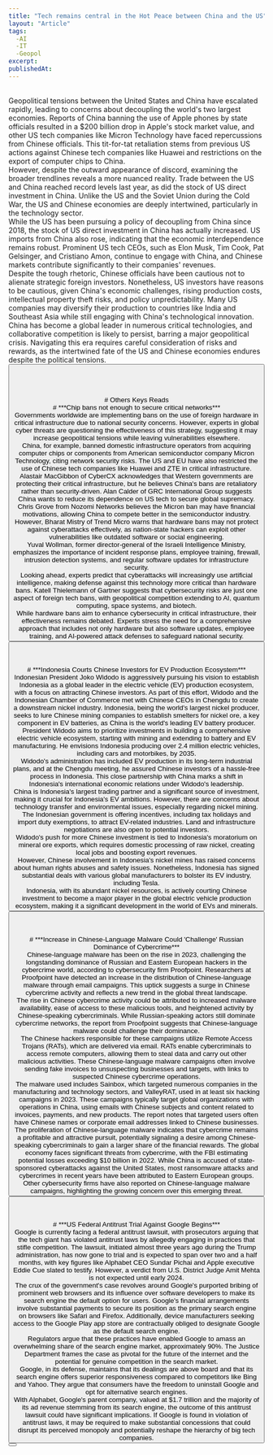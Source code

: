 ```yaml
---
title: "Tech remains central in the Hot Peace between China and the US"
layout: "Article"
tags: 
  -AI 
  -IT
  -Geopol
excerpt:
publishedAt:
---
```

<br/>
Geopolitical tensions between the United States and China have escalated rapidly, leading to concerns about decoupling the world's two largest economies. Reports of China banning the use of Apple phones by state officials resulted in a $200 billion drop in Apple's stock market value, and other US tech companies like Micron Technology have faced repercussions from Chinese officials. This tit-for-tat retaliation stems from previous US actions against Chinese tech companies like Huawei and restrictions on the export of computer chips to China.
<br/>
However, despite the outward appearance of discord, examining the broader trendlines reveals a more nuanced reality. Trade between the US and China reached record levels last year, as did the stock of US direct investment in China. Unlike the US and the Soviet Union during the Cold War, the US and Chinese economies are deeply intertwined, particularly in the technology sector.
<br/>
While the US has been pursuing a policy of decoupling from China since 2018, the stock of US direct investment in China has actually increased. US imports from China also rose, indicating that the economic interdependence remains robust. Prominent US tech CEOs, such as Elon Musk, Tim Cook, Pat Gelsinger, and Cristiano Amon, continue to engage with China, and Chinese markets contribute significantly to their companies' revenues.
<br/>
Despite the tough rhetoric, Chinese officials have been cautious not to alienate strategic foreign investors. Nonetheless, US investors have reasons to be cautious, given China's economic challenges, rising production costs, intellectual property theft risks, and policy unpredictability. Many US companies may diversify their production to countries like India and Southeast Asia while still engaging with China's technological innovation.
<br/>
China has become a global leader in numerous critical technologies, and collaborative competition is likely to persist, barring a major geopolitical crisis. Navigating this era requires careful consideration of risks and rewards, as the intertwined fate of the US and Chinese economies endures despite the political tensions.
<br/>
<Button
  address="https://www-ft-com.ezp.lib.cam.ac.uk/content/4dda44db-1795-4c1c-8e77-bd7fcaba3a71"
  text="Source"
/>
<br/>
<br/>
<br/>
<br/>
# Others Keys Reads
<br/>
# ***Chip bans not enough to secure critical networks***
<br/>
Governments worldwide are implementing bans on the use of foreign hardware in critical infrastructure due to national security concerns. However, experts in global cyber threats are questioning the effectiveness of this strategy, suggesting it may increase geopolitical tensions while leaving vulnerabilities elsewhere.
<br/>
China, for example, banned domestic infrastructure operators from acquiring computer chips or components from American semiconductor company Micron Technology, citing network security risks. The US and EU have also restricted the use of Chinese tech companies like Huawei and ZTE in critical infrastructure.
<br/>
Alastair MacGibbon of CyberCX acknowledges that Western governments are protecting their critical infrastructure, but he believes China's bans are retaliatory rather than security-driven. Alan Calder of GRC International Group suggests China wants to reduce its dependence on US tech to secure global supremacy.
<br/>
Chris Grove from Nozomi Networks believes the Micron ban may have financial motivations, allowing China to compete better in the semiconductor industry. However, Bharat Mistry of Trend Micro warns that hardware bans may not protect against cyberattacks effectively, as nation-state hackers can exploit other vulnerabilities like outdated software or social engineering.
<br/>
Yuval Wollman, former director-general of the Israeli Intelligence Ministry, emphasizes the importance of incident response plans, employee training, firewall, intrusion detection systems, and regular software updates for infrastructure security.
<br/>
Looking ahead, experts predict that cyberattacks will increasingly use artificial intelligence, making defense against this technology more critical than hardware bans. Katell Thielemann of Gartner suggests that cybersecurity risks are just one aspect of foreign tech bans, with geopolitical competition extending to AI, quantum computing, space systems, and biotech.
<br/>
While hardware bans aim to enhance cybersecurity in critical infrastructure, their effectiveness remains debated. Experts stress the need for a comprehensive approach that includes not only hardware but also software updates, employee training, and AI-powered attack defenses to safeguard national security.<br/>
<Button
  address="https://www.ft.com/content/c68eeade-ae48-4624-bb6e-b1dfd4407b2b"
  text="Source"
/>
<br/>
<br/>
<br/>
# ***Indonesia Courts Chinese Investors for EV Production Ecosystem***
<br/>
Indonesian President Joko Widodo is aggressively pursuing his vision to establish Indonesia as a global leader in the electric vehicle (EV) production ecosystem, with a focus on attracting Chinese investors. As part of this effort, Widodo and the Indonesian Chamber of Commerce met with Chinese CEOs in Chengdu to create a downstream nickel industry. Indonesia, being the world's largest nickel producer, seeks to lure Chinese mining companies to establish smelters for nickel ore, a key component in EV batteries, as China is the world's leading EV battery producer.
<br/>
President Widodo aims to prioritize investments in building a comprehensive electric vehicle ecosystem, starting with mining and extending to battery and EV manufacturing. He envisions Indonesia producing over 2.4 million electric vehicles, including cars and motorbikes, by 2035.
<br/>
Widodo's administration has included EV production in its long-term industrial plans, and at the Chengdu meeting, he assured Chinese investors of a hassle-free process in Indonesia. This close partnership with China marks a shift in Indonesia's international economic relations under Widodo's leadership.
<br/>
China is Indonesia's largest trading partner and a significant source of investment, making it crucial for Indonesia's EV ambitions. However, there are concerns about technology transfer and environmental issues, especially regarding nickel mining.
<br/>
The Indonesian government is offering incentives, including tax holidays and import duty exemptions, to attract EV-related industries. Land and infrastructure negotiations are also open to potential investors.
<br/>
Widodo's push for more Chinese investment is tied to Indonesia's moratorium on mineral ore exports, which requires domestic processing of raw nickel, creating local jobs and boosting export revenues.
<br/>
However, Chinese involvement in Indonesia's nickel mines has raised concerns about human rights abuses and safety issues. Nonetheless, Indonesia has signed substantial deals with various global manufacturers to bolster its EV industry, including Tesla.
<br/>
Indonesia, with its abundant nickel resources, is actively courting Chinese investment to become a major player in the global electric vehicle production ecosystem, making it a significant development in the world of EVs and minerals.
<br/>
<Button
  address="https://www.voanews.com/a/indonesia-courts-chinese-investors-for-ev-production-ecosystem-/7212395.html"
  text="Source"
/>
<br/>
<br/>
<br/>
# ***Increase in Chinese-Language Malware Could 'Challenge' Russian Dominance of Cybercrime***
<br/>
Chinese-language malware has been on the rise in 2023, challenging the longstanding dominance of Russian and Eastern European hackers in the cybercrime world, according to cybersecurity firm Proofpoint. Researchers at Proofpoint have detected an increase in the distribution of Chinese-language malware through email campaigns. This uptick suggests a surge in Chinese cybercrime activity and reflects a new trend in the global threat landscape.
<br/>
The rise in Chinese cybercrime activity could be attributed to increased malware availability, ease of access to these malicious tools, and heightened activity by Chinese-speaking cybercriminals. While Russian-speaking actors still dominate cybercrime networks, the report from Proofpoint suggests that Chinese-language malware could challenge their dominance.
<br/>
The Chinese hackers responsible for these campaigns utilize Remote Access Trojans (RATs), which are delivered via email. RATs enable cybercriminals to access remote computers, allowing them to steal data and carry out other malicious activities. These Chinese-language malware campaigns often involve sending fake invoices to unsuspecting businesses and targets, with links to suspected Chinese cybercrime operations.
<br/>
The malware used includes Sainbox, which targeted numerous companies in the manufacturing and technology sectors, and ValleyRAT, used in at least six hacking campaigns in 2023. These campaigns typically target global organizations with operations in China, using emails with Chinese subjects and content related to invoices, payments, and new products. The report notes that targeted users often have Chinese names or corporate email addresses linked to Chinese businesses.
<br/>
The proliferation of Chinese-language malware indicates that cybercrime remains a profitable and attractive pursuit, potentially signaling a desire among Chinese-speaking cybercriminals to gain a larger share of the financial rewards. The global economy faces significant threats from cybercrime, with the FBI estimating potential losses exceeding $10 billion in 2022. While China is accused of state-sponsored cyberattacks against the United States, most ransomware attacks and cybercrimes in recent years have been attributed to Eastern European groups. Other cybersecurity firms have also reported on Chinese-language malware campaigns, highlighting the growing concern over this emerging threat.
<br/>
<Button
  address="https://www.voanews.com/a/report-increase-in-chinese-language-malware-could-challenge-russian-dominance-of-cybercrime-/7276841.html"
  text="Source"
/>
<br/>
<br/>
<br/>
# ***US Federal Antitrust Trial Against Google Begins***
<br/>
Google is currently facing a federal antitrust lawsuit, with prosecutors arguing that the tech giant has violated antitrust laws by allegedly engaging in practices that stifle competition. The lawsuit, initiated almost three years ago during the Trump administration, has now gone to trial and is expected to span over two and a half months, with key figures like Alphabet CEO Sundar Pichai and Apple executive Eddie Cue slated to testify. However, a verdict from U.S. District Judge Amit Mehta is not expected until early 2024.
<br/>
The crux of the government's case revolves around Google's purported bribing of prominent web browsers and its influence over software developers to make its search engine the default option for users. Google's financial arrangements involve substantial payments to secure its position as the primary search engine on browsers like Safari and Firefox. Additionally, device manufacturers seeking access to the Google Play app store are contractually obliged to designate Google as the default search engine.
<br/>
Regulators argue that these practices have enabled Google to amass an overwhelming share of the search engine market, approximately 90%. The Justice Department frames the case as pivotal for the future of the internet and the potential for genuine competition in the search market.
<br/>
Google, in its defense, maintains that its dealings are above board and that its search engine offers superior responsiveness compared to competitors like Bing and Yahoo. They argue that consumers have the freedom to uninstall Google and opt for alternative search engines.
<br/>
With Alphabet, Google's parent company, valued at $1.7 trillion and the majority of its ad revenue stemming from its search engine, the outcome of this antitrust lawsuit could have significant implications. If Google is found in violation of antitrust laws, it may be required to make substantial concessions that could disrupt its perceived monopoly and potentially reshape the hierarchy of big tech companies.
<br/>
<Button
  address="https://www.voanews.com/a/china-and-eu-hold-talks-on-ai-cross-border-data-flow-/7274103.html"
  text="Source"
/>
